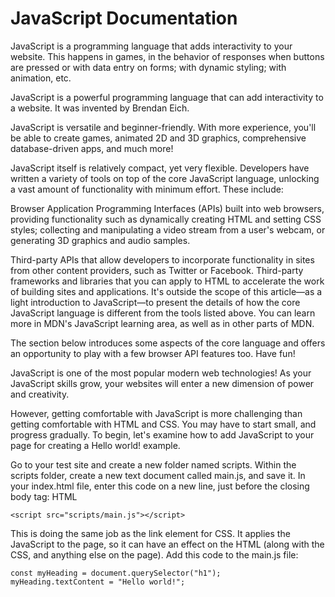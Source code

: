 # JavaScript Documentation

JavaScript is a programming language that adds interactivity to your website. This happens in games, in the behavior of responses when buttons are pressed or with data entry on forms; with dynamic styling; with animation, etc.

JavaScript is a powerful programming language that can add interactivity to a website. It was invented by Brendan Eich.

JavaScript is versatile and beginner-friendly. With more experience, you'll be able to create games, animated 2D and 3D graphics, comprehensive database-driven apps, and much more!

JavaScript itself is relatively compact, yet very flexible. Developers have written a variety of tools on top of the core JavaScript language, unlocking a vast amount of functionality with minimum effort. These include:

Browser Application Programming Interfaces (APIs) built into web browsers, providing functionality such as dynamically creating HTML and setting CSS styles; collecting and manipulating a video stream from a user's webcam, or generating 3D graphics and audio samples.

Third-party APIs that allow developers to incorporate functionality in sites from other content providers, such as Twitter or Facebook.
Third-party frameworks and libraries that you can apply to HTML to accelerate the work of building sites and applications.
It's outside the scope of this article—as a light introduction to JavaScript—to present the details of how the core JavaScript language is different from the tools listed above. You can learn more in MDN's JavaScript learning area, as well as in other parts of MDN.

The section below introduces some aspects of the core language and offers an opportunity to play with a few browser API features too. Have fun!

JavaScript is one of the most popular modern web technologies! As your JavaScript skills grow, your websites will enter a new dimension of power and creativity.

However, getting comfortable with JavaScript is more challenging than getting comfortable with HTML and CSS. You may have to start small, and progress gradually. To begin, let's examine how to add JavaScript to your page for creating a Hello world! example.

Go to your test site and create a new folder named scripts. Within the scripts folder, create a new text document called main.js, and save it.
In your index.html file, enter this code on a new line, just before the closing body tag:
HTML
```
<script src="scripts/main.js"></script>
```
This is doing the same job as the link element for CSS. It applies the JavaScript to the page, so it can have an effect on the HTML (along with the CSS, and anything else on the page).
Add this code to the main.js file:

```
const myHeading = document.querySelector("h1");
myHeading.textContent = "Hello world!";
```